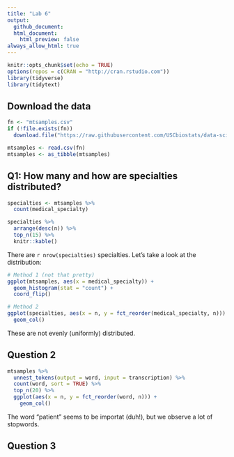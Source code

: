 ```yaml
---
title: "Lab 6"
output:
  github_document:
  html_document:
    html_preview: false
always_allow_html: true
---
```


```r
knitr::opts_chunk$set(echo = TRUE)
options(repos = c(CRAN = "http://cran.rstudio.com"))
library(tidyverse)
library(tidytext)
```

## Download the data

```r
fn <- "mtsamples.csv"
if (!file.exists(fn))
  download.file("https://raw.githubusercontent.com/USCbiostats/data-science-data/master/00_mtsamples/mtsamples.csv", destfile = fn)

mtsamples <- read.csv(fn)
mtsamples <- as_tibble(mtsamples)
```

## Q1: How many and how are specialties distributed?

```r
specialties <- mtsamples %>%
  count(medical_specialty)

specialties %>%
  arrange(desc(n)) %>%
  top_n(15) %>%
  knitr::kable()
```

There are `r nrow(specialties)` specialties. Let's take a look at the distribution:

```r
# Method 1 (not that pretty)
ggplot(mtsamples, aes(x = medical_specialty)) +
  geom_histogram(stat = "count") +
  coord_flip()
```

```r
# Method 2
ggplot(specialties, aes(x = n, y = fct_reorder(medical_specialty, n))) +
  geom_col()
```


These are not evenly (uniformly) distributed.

## Question 2

```r
mtsamples %>%
  unnest_tokens(output = word, input = transcription) %>%
  count(word, sort = TRUE) %>%
  top_n(20) %>%
  ggplot(aes(x = n, y = fct_reorder(word, n))) +
    geom_col()
```

The word "patient" seems to be importat (duh!), but we observe a lot of stopwords.

## Question 3

